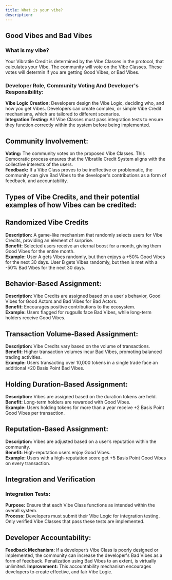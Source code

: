```yaml
---
title: What is your vibe?
description: 
---
```


## Good Vibes and Bad Vibes

### What is my vibe?
Your Vibratile Credit is determined by the Vibe Classes in the protocol, that calculates your Vibe. The community will vote on the Vibe Classes. These votes will determin if you are getting Good Vibes, or Bad Vibes.

### Developer Role, Community Voting And Developer's Responsibility:

**Vibe Logic Creation:** Developers design the Vibe Logic, deciding who, and how you get Vibes. Developers can create complex, or simple Vibe Credit mechanisms, which are tailored to different scenarios.  
**Integration Testing:** All Vibe Classes must pass integration tests to ensure they function correctly within the system before being implemented.  

## Community Involvement:

**Voting:** The community votes on the proposed Vibe Classes. This Democratic process ensures that the Vibratile Credit System aligns with the collective interests of the users.     
**Feedback:** If a Vibe Class proves to be ineffective or problematic, the community can give Bad Vibes to the developer's contributions as a form of feedback, and accountability. 

## Types of Vibe Credits, and their potential examples of how Vibes can be credited:

## Randomized Vibe Credits

**Description:** A game-like mechanism that randomly selects users for Vibe Credits, providing an element of surprise.     
**Benefit:** Selected users receive an eternal boost for a month, giving them Good Vibes for the entire month.     
**Example:** User A gets Vibes randomly, but then enjoys a +50% Good Vibes for the next 30 days. User B gets Vibes randomly, but then is met with a -50% Bad Vibes for the next 30 days.     

## Behavior-Based Assignment:

**Description:** Vibe Credits are assigned based on a user's behavior, Good Vibes for Good Actors and Bad Vibes for Bad Actors.    
**Benefit:** Encourages positive contributions to the ecosystem.    
**Example:** Users flagged for rugpulls face Bad Vibes, while long-term holders receive Good Vibes.    

## Transaction Volume-Based Assignment:

**Description:** Vibe Credits vary based on the volume of transactions.    
**Benefit:** Higher transaction volumes incur Bad Vibes, promoting balanced trading activities.    
**Example:** Users transacting over 10,000 tokens in a single trade face an additional +20 Basis Point Bad Vibes.    

## Holding Duration-Based Assignment:

**Description:** Vibes are assigned based on the duration tokens are held.   
**Benefit:** Long-term holders are rewarded with Good Vibes.   
**Example:** Users holding tokens for more than a year receive +2 Basis Point Good Vibes per transaction.  

## Reputation-Based Assignment:

**Description:** Vibes are adjusted based on a user’s reputation within the community.    
**Benefit:** High-reputation users enjoy Good Vibes.    
**Example:** Users with a high-reputation score get +5 Basis Point Good Vibes on every transaction.   

## Integration and Verification

### Integration Tests:

**Purpose:** Ensure that each Vibe Class functions as intended within the overall system.    
**Process:** Developers must submit their Vibe Logic for integration testing. Only verified Vibe Classes that pass these tests are implemented.   

## Developer Accountability:

**Feedback Mechanism:** If a developer’s Vibe Class is poorly designed or implemented, the community can increase the developer's Bad Vibes as a form of feedback. Penalization using Bad Vibes to an extent, is virtually unlimited.
**Improvement:** This accountability mechanism encourages developers to create effective, and fair Vibe Logic.   